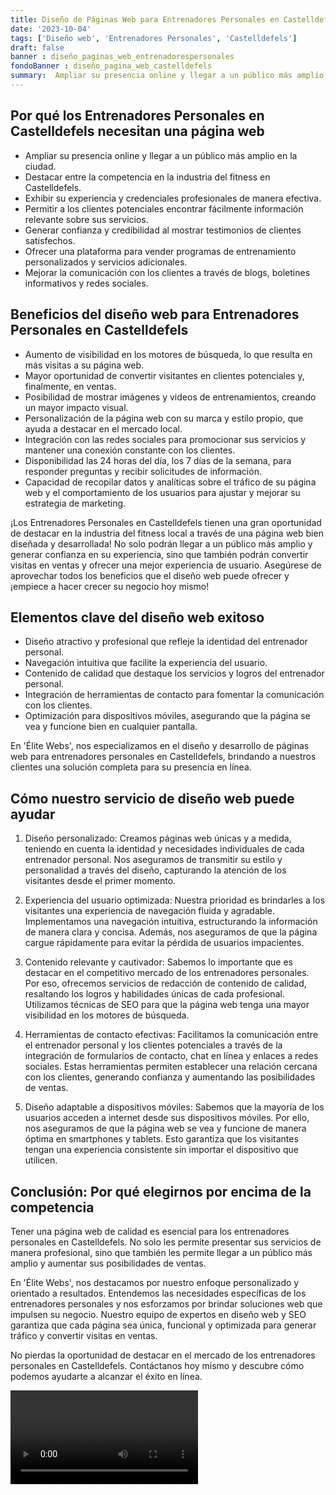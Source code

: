 ```yaml
---
title: Diseño de Páginas Web para Entrenadores Personales en Castelldefels
date: '2023-10-04'
tags: ['Diseño web', 'Entrenadores Personales', 'Castelldefels']
draft: false
banner : diseño_paginas_web_entrenadorespersonales
fondoBanner : diseño_pagina_web_castelldefels
summary:  Ampliar su presencia online y llegar a un público más amplio en la ciudad. Destacar entre la competencia en la industria del fitness en Castelldefels. Exhibir su experiencia y credenciales profesionales de manera efectiva. Permitir a los clientes potenciales encontrar fácilmente información relevante sobre sus servicios. Generar confianza y credibilidad al mostrar testimonios de clientes satisfechos. Ofrecer una plataforma para vender programas de entrenamiento personalizados y servicios adicionales. Mejorar la comunicación con los clientes a través de blogs, boletines informativos y redes sociales.
---
```


## **Por qué los Entrenadores Personales en Castelldefels necesitan una página web**

- Ampliar su presencia online y llegar a un público más amplio en la ciudad.
- Destacar entre la competencia en la industria del fitness en Castelldefels.
- Exhibir su experiencia y credenciales profesionales de manera efectiva.
- Permitir a los clientes potenciales encontrar fácilmente información relevante sobre sus servicios.
- Generar confianza y credibilidad al mostrar testimonios de clientes satisfechos.
- Ofrecer una plataforma para vender programas de entrenamiento personalizados y servicios adicionales.
- Mejorar la comunicación con los clientes a través de blogs, boletines informativos y redes sociales.

## **Beneficios del diseño web para Entrenadores Personales en Castelldefels**

- Aumento de visibilidad en los motores de búsqueda, lo que resulta en más visitas a su página web.
- Mayor oportunidad de convertir visitantes en clientes potenciales y, finalmente, en ventas.
- Posibilidad de mostrar imágenes y videos de entrenamientos, creando un mayor impacto visual.
- Personalización de la página web con su marca y estilo propio, que ayuda a destacar en el mercado local.
- Integración con las redes sociales para promocionar sus servicios y mantener una conexión constante con los clientes.
- Disponibilidad las 24 horas del día, los 7 días de la semana, para responder preguntas y recibir solicitudes de información.
- Capacidad de recopilar datos y analíticas sobre el tráfico de su página web y el comportamiento de los usuarios para ajustar y mejorar su estrategia de marketing.

¡Los Entrenadores Personales en Castelldefels tienen una gran oportunidad de destacar en la industria del fitness local a través de una página web bien diseñada y desarrollada! No solo podrán llegar a un público más amplio y generar confianza en su experiencia, sino que también podrán convertir visitas en ventas y ofrecer una mejor experiencia de usuario. Asegúrese de aprovechar todos los beneficios que el diseño web puede ofrecer y ¡empiece a hacer crecer su negocio hoy mismo!

<GifSeo />

<Cta />

## Elementos clave del diseño web exitoso

- Diseño atractivo y profesional que refleje la identidad del entrenador personal.
- Navegación intuitiva que facilite la experiencia del usuario.
- Contenido de calidad que destaque los servicios y logros del entrenador personal.
- Integración de herramientas de contacto para fomentar la comunicación con los clientes.
- Optimización para dispositivos móviles, asegurando que la página se vea y funcione bien en cualquier pantalla.

En 'Élite Webs', nos especializamos en el diseño y desarrollo de páginas web para entrenadores personales en Castelldefels, brindando a nuestros clientes una solución completa para su presencia en línea. 

## Cómo nuestro servicio de diseño web puede ayudar

1. Diseño personalizado: Creamos páginas web únicas y a medida, teniendo en cuenta la identidad y necesidades individuales de cada entrenador personal. Nos aseguramos de transmitir su estilo y personalidad a través del diseño, capturando la atención de los visitantes desde el primer momento.

2. Experiencia del usuario optimizada: Nuestra prioridad es brindarles a los visitantes una experiencia de navegación fluida y agradable. Implementamos una navegación intuitiva, estructurando la información de manera clara y concisa. Además, nos aseguramos de que la página cargue rápidamente para evitar la pérdida de usuarios impacientes.

3. Contenido relevante y cautivador: Sabemos lo importante que es destacar en el competitivo mercado de los entrenadores personales. Por eso, ofrecemos servicios de redacción de contenido de calidad, resaltando los logros y habilidades únicas de cada profesional. Utilizamos técnicas de SEO para que la página web tenga una mayor visibilidad en los motores de búsqueda.

4. Herramientas de contacto efectivas: Facilitamos la comunicación entre el entrenador personal y los clientes potenciales a través de la integración de formularios de contacto, chat en línea y enlaces a redes sociales. Estas herramientas permiten establecer una relación cercana con los clientes, generando confianza y aumentando las posibilidades de ventas.

5. Diseño adaptable a dispositivos móviles: Sabemos que la mayoría de los usuarios acceden a internet desde sus dispositivos móviles. Por ello, nos aseguramos de que la página web se vea y funcione de manera óptima en smartphones y tablets. Esto garantiza que los visitantes tengan una experiencia consistente sin importar el dispositivo que utilicen.

## Conclusión: Por qué elegirnos por encima de la competencia

Tener una página web de calidad es esencial para los entrenadores personales en Castelldefels. No solo les permite presentar sus servicios de manera profesional, sino que también les permite llegar a un público más amplio y aumentar sus posibilidades de ventas.

En 'Élite Webs', nos destacamos por nuestro enfoque personalizado y orientado a resultados. Entendemos las necesidades específicas de los entrenadores personales y nos esforzamos por brindar soluciones web que impulsen su negocio. Nuestro equipo de expertos en diseño web y SEO garantiza que cada página sea única, funcional y optimizada para generar tráfico y convertir visitas en ventas.

No pierdas la oportunidad de destacar en el mercado de los entrenadores personales en Castelldefels. Contáctanos hoy mismo y descubre cómo podemos ayudarte a alcanzar el éxito en línea.

<Video />

<CtaBot job='Entrenadores Personales' city='Castelldefels'/>

<Gmaps query='Castelldefels+españa+maps' />